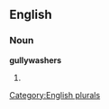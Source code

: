 
==English==

===Noun===
'''gullywashers'''

# {{plural of|[[gullywasher]]}}

[[Category:English plurals]]